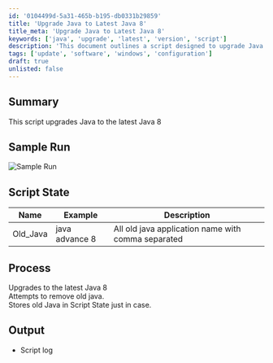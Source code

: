 ```yaml
---
id: '0104499d-5a31-465b-b195-db0331b29859'
title: 'Upgrade Java to Latest Java 8'
title_meta: 'Upgrade Java to Latest Java 8'
keywords: ['java', 'upgrade', 'latest', 'version', 'script']
description: 'This document outlines a script designed to upgrade Java to the latest version of Java 8, detailing the process, expected outputs, and handling of old Java installations.'
tags: ['update', 'software', 'windows', 'configuration']
draft: true
unlisted: false
---
```

## Summary

This script upgrades Java to the latest Java 8

## Sample Run

![Sample Run](../../static/img/Java-Upgrader/image_1.png)

## Script State

| Name      | Example           | Description                                       |
|-----------|-------------------|---------------------------------------------------|
| Old_Java  | java advance 8    | All old java application name with comma separated |

## Process

Upgrades to the latest Java 8  
Attempts to remove old java.  
Stores old Java in Script State just in case.

## Output

- Script log













